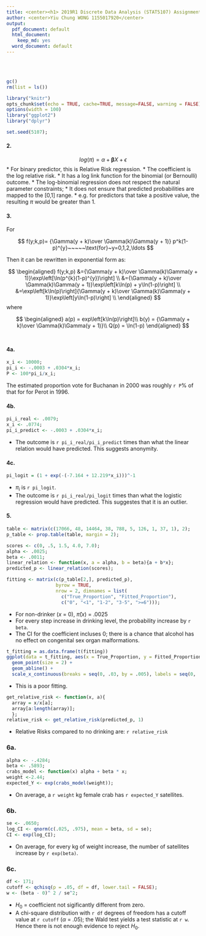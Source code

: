 ```yaml
---
title: <center><h1> 2019R1 Discrete Data Analysis (STAT5107) Assignment 3</h1></center><br />
author: <center>Yiu Chung WONG 1155017920</center>
output:
  pdf_document: default
  html_document:
    keep_md: yes
  word_document: default
--- 
```

<br />
<br />

```r
gc()
rm(list = ls())
```


```r
library("knitr")
opts_chunk$set(echo = TRUE, cache=TRUE, message=FALSE, warning = FALSE)
options(width = 100)
library("ggplot2")
library("dplyr")
```

```r
set.seed(5107);
```

#### 2.

$$
 log(\pi) = \alpha + \boldsymbol{\beta}{X} + \epsilon
$$
* For binary predictor, this is Relative Risk regression.
* The coefficient is the log relative risk.
* It has a log link function for the binomial (or Bernoulli) outcome.
* The log-binomial regression does not respect the natural parameter constraints;
* It does not ensure that predicted probabilities are mapped to the [0,1] range.
* e.g. for predictors that take a positive value, the resulting $\pi$ would be greater than $1$.
<br />

#### 3.
For

$$
f(y;k,p)= {\Gamma(y + k)\over \Gamma(k)\Gamma(y + 1)} p^k(1-p)^{y}~~~~~\text{for}~y=0,1,2,\ldots
$$

Then it can be rewritten in exponential form as:

$$
\begin{aligned}
    f(y;k,p) &={\Gamma(y + k)\over \Gamma(k)\Gamma(y + 1)}\exp\left[\ln(p^{k}(1-p)^{y})\right] \\
             &={\Gamma(y + k)\over \Gamma(k)\Gamma(y + 1)}\exp\left[k\ln(p) + y\ln(1-p)\right] \\
             &=\exp\left[k\ln(p)\right]{\Gamma(y + k)\over \Gamma(k)\Gamma(y + 1)}\exp\left[y\ln(1-p)\right]  \\
\end{aligned}
$$
where

$$
\begin{aligned}
a(p) = exp\left[k\ln(p)\right]\\
b(y) = {\Gamma(y + k)\over \Gamma(k)\Gamma(y + 1)}\\
Q(p) = \ln(1-p)
\end{aligned}
$$
<br />

#### 4a.
```r
x_i <- 10000;
pi_i <- -.0003 + .0304*x_i;
P <- 100*pi_i/x_i;
```
The estimated proportion vote for Buchanan in 2000 was roughly `r P`% of that for for Perot in 1996.
<br />

#### 4b.

```r
pi_i_real <- .0079;
x_i <- .0774;
pi_i_predict <- -.0003 + .0304*x_i;
```
* The outcome is `r pi_i_real/pi_i_predict` times than what the linear relation would have predicted. This suggests anonymity.
<br />

#### 4c. 

```r
pi_logit = (1 + exp(-(-7.164 + 12.219*x_i)))^-1
```

* $\pi_i$ is `r pi_logit`. 
* The outcome is `r pi_i_real/pi_logit` times than what the logistic regression would have predicted. This suggestes that it is an outlier.



#### 5. 
```r
table <- matrix(c(17066, 48, 14464, 38, 788, 5, 126, 1, 37, 1), 2);
p_table <- prop.table(table, margin = 2);

scores <- c(0, .5, 1.5, 4.0, 7.0);
alpha <- .0025;
beta <- .0011;
linear_relation <- function(x, a = alpha, b = beta){a + b*x};
predicted_p <- linear_relation(scores);

fitting <- matrix(c(p_table[2,], predicted_p),
                  byrow = TRUE, 
                  nrow = 2, dimnames = list(
                    c("True_Proportion", "Fitted_Proportion"), 
                    c("0", "<1", "1-2", "3-5", ">=6")));
```

* For non-drinker ($x$ = 0), $\hat{\pi}(x)$ = .0025
* For every step increase in drinking level, the probability increase by `r beta`.
* The CI for the coefficient incluses 0; there is a chance that alcohol has no effect on congenital sex organ malformations.

```r
t_fitting = as.data.frame(t(fitting))
ggplot(data = t_fitting, aes(x = True_Proportion, y = Fitted_Proportion)) +
  geom_point(size = 2) + 
  geom_abline() +
  scale_x_continuous(breaks = seq(0, .03, by = .005), labels = seq(0, .03, by = .005));
```
* This is a poor fitting.
<br />

```r
get_relative_risk <- function(x, a){
  array = x/x[a]; 
  array[a:length(array)];
  };
relative_risk <- get_relative_risk(predicted_p, 1)
```
* Relative Risks compared to no drinking are: `r relative_risk`
<br />

\newpage

### 6a. 
```r
alpha <- -.4284;
beta <- .5893;
crabs_model <- function(x) alpha + beta * x;
weight <-2.44;
expected_Y <- exp(crabs_model(weight));
```
* On average, a `r weight` kg female crab has `r expected_Y` satellites.
<br />

### 6b. 
```r
se <- .0650;
log_CI <- qnorm(c(.025, .975), mean = beta, sd = se);
CI <- exp(log_CI);
```
* On average, for every kg of weight increase, the number of satellites increase by `r exp(beta)`.
<br />

### 6c. 
```r
df <- 171;
cutoff <- qchisq(p = .05, df = df, lower.tail = FALSE);
w <- (beta - 0)^ 2 / se^2;
```
* $H_0$ = coefficient not sigificantly different from zero.
* A chi-square distribution with `r df` degrees of freedom has a cutoff value at `r cutoff` ($\alpha$ = .05); the Wald test yields a test statistic at `r w`. Hence there is not enough evidence to reject $H_0$. 
<br />
